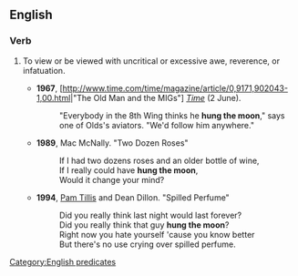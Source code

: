 ==English==
{{rfc|wrong page name?}}

===Verb===
{{infl|en|verb|head=to [[hang]] [[the]] [[moon]]}}

# {{idiom|US}} To view or be viewed with uncritical or excessive awe, reverence, or infatuation.
#* '''1967''', [http://www.time.com/time/magazine/article/0,9171,902043-1,00.html|"The Old Man and the MIGs"] [[w:Time magazine|''Time'']] (2 June).
#*: "Everybody in the 8th Wing thinks he '''hung the moon'''," says one of Olds's aviators. "We'd follow him anywhere."
#* '''1989''', Mac McNally. "Two Dozen Roses"
#*: If I had two dozens roses and an older bottle of wine,
#*: If I really could have '''hung the moon''',
#*: Would it change your mind?
#* '''1994''', [[w:Pam Tillis|Pam Tillis]] and Dean Dillon. "Spilled Perfume"
#*: Did you really think last night would last forever?
#*: Did you really think that guy '''hung the moon'''?
#*: Right now you hate yourself 'cause you know better
#*: But there's no use crying over spilled perfume.

[[Category:English predicates]]